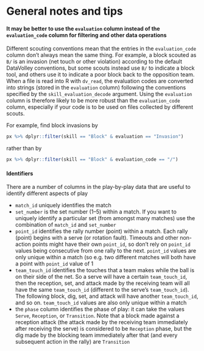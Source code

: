 # General notes and tips

#### It may be better to use the `evaluation` column instead of the `evaluation_code` column for filtering and other data operations {-}

Different scouting conventions mean that the entries in the `evaluation_code` column don't always mean the same thing. For example, a block scouted as `B/` is an invasion (net touch or other violation) according to the default DataVolley conventions, but some scouts instead use `B/` to indicate a block tool, and others use it to indicate a poor block back to the opposition team. When a file is read into R with `dv_read`, the evaluation codes are converted into strings (stored in the `evaluation` column) following the conventions specified by the `skill_evaluation_decode` argument. Using the `evaluation` column is therefore likely to be more robust than the `evaluation_code` column, especially if your code is to be used on files collected by different scouts.

For example, find block invasions by

```r
px %>% dplyr::filter(skill == "Block" & evaluation == "Invasion")

```

rather than by

```r
px %>% dplyr::filter(skill == "Block" & evaluation_code == "/")

```


#### Identifiers {-}

There are a number of columns in the play-by-play data that are useful to identify different aspects of play

- `match_id` uniquely identifies the match
- `set_number` is the set number (1--5) within a match. If you want to uniquely identify a particular set (from amongst many matches) use the combination of `match_id` and `set_number`
- `point_id` identifies the rally number (point) within a match. Each rally (point) begins with a serve (or rotation fault). Timeouts and other non-action points might have their own `point_id`, so don't rely on `point_id` values being consecutive from one rally to the next. `point_id` values are only unique within a match (so e.g. two different matches will both have a point with `point_id` value of 1
- `team_touch_id` identifies the touches that a team makes while the ball is on their side of the net. So a serve will have a certain `team_touch_id`, then the reception, set, and attack made by the receiving team will all have the same `team_touch_id` (different to the serve's `team_touch_id`). The following block, dig, set, and attack will have another `team_touch_id`, and so on. `team_touch_id` values are also only unique within a match
- the `phase` column identifies the phase of play: it can take the values `Serve`, `Reception`, or `Transition`. Note that a block made against a reception attack (the attack made by the receiving team immediately after receiving the serve) is considered to be `Reception` phase, but the dig made by the blocking team immediately after that (and every subsequent action in the rally) are `Transition`
